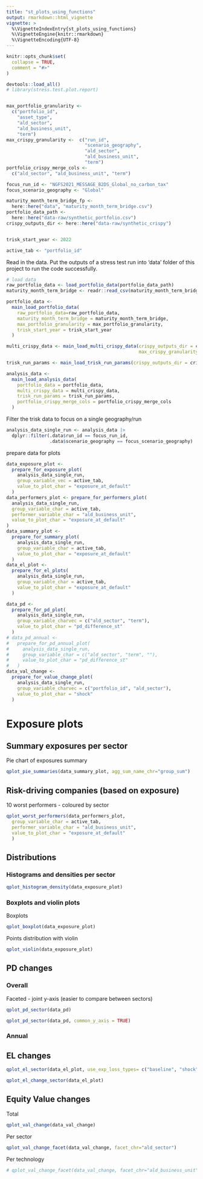 ```yaml
---
title: "st_plots_using_functions"
output: rmarkdown::html_vignette
vignette: >
  %\VignetteIndexEntry{st_plots_using_functions}
  %\VignetteEngine{knitr::rmarkdown}
  %\VignetteEncoding{UTF-8}
---
```


```r
knitr::opts_chunk$set(
  collapse = TRUE,
  comment = "#>"
)
```

```r
devtools::load_all()
# library(stress.test.plot.report)


max_portfolio_granularity <-
  c("portfolio_id",
    "asset_type",
    "ald_sector",
    "ald_business_unit",
    "term")
max_crispy_granularity <-  c("run_id",
                             "scenario_geography",
                             "ald_sector",
                             "ald_business_unit",
                             "term")
portfolio_crispy_merge_cols <-
  c("ald_sector", "ald_business_unit", "term")

focus_run_id <- "NGFS2021_MESSAGE_B2DS_Global_no_carbon_tax"
focus_scenario_geography <- "Global"

maturity_month_term_bridge_fp <-
  here::here("data", "maturity_month_term_bridge.csv")
portfolio_data_path <-
  here::here("data-raw/synthetic_portfolio.csv")
crispy_outputs_dir <- here::here("data-raw/synthetic_crispy")


trisk_start_year <- 2022

active_tab <- "portfolio_id"
```

Read in the data. Put the outputs of a stress test run into 'data' folder of this project to run the code successfully.

```r
# load data
raw_portfolio_data <- load_portfolio_data(portfolio_data_path) 
maturity_month_term_bridge <- readr::read_csv(maturity_month_term_bridge_fp)

portfolio_data <-
  main_load_portfolio_data(
    raw_portfolio_data=raw_portfolio_data,
    maturity_month_term_bridge = maturity_month_term_bridge,
    max_portfolio_granularity = max_portfolio_granularity,
    trisk_start_year = trisk_start_year
  )

multi_crispy_data <- main_load_multi_crispy_data(crispy_outputs_dir = crispy_outputs_dir,
                                                 max_crispy_granularity = max_crispy_granularity)

trisk_run_params <- main_load_trisk_run_params(crispy_outputs_dir = crispy_outputs_dir)

analysis_data <-
  main_load_analysis_data(
    portfolio_data = portfolio_data,
    multi_crispy_data = multi_crispy_data,
    trisk_run_params = trisk_run_params,
    portfolio_crispy_merge_cols = portfolio_crispy_merge_cols
  )
```


Filter the trisk data to focus on a single geography/run

```r
analysis_data_single_run <- analysis_data |>
  dplyr::filter(.data$run_id == focus_run_id,
                .data$scenario_geography == focus_scenario_geography)
```

prepare data for plots

```r
data_exposure_plot <-
  prepare_for_exposure_plot(
    analysis_data_single_run,
    group_variable_vec = active_tab,
    value_to_plot_char = "exposure_at_default" 
  )
data_performers_plot <- prepare_for_performers_plot(
  analysis_data_single_run,
  group_variable_char = active_tab,
  performer_variable_char = "ald_business_unit",
  value_to_plot_char = "exposure_at_default"
)
data_summary_plot <-
  prepare_for_summary_plot(
    analysis_data_single_run,
    group_variable_char = active_tab,
    value_to_plot_char = "exposure_at_default"
  )
data_el_plot <-
  prepare_for_el_plots(
    analysis_data_single_run,
    group_variable_char = active_tab,
    value_to_plot_char = "exposure_at_default"
  )
```


```r
data_pd <-
  prepare_for_pd_plot(
    analysis_data_single_run,
    group_variable_charvec = c("ald_sector", "term"),
    value_to_plot_char = "pd_difference_st"
  )
# data_pd_annual <-
#   prepare_for_pd_annual_plot(
#     analysis_data_single_run,
#     group_variable_char = c("ald_sector", "term", ""),
#     value_to_plot_char = "pd_difference_st"
#   )
data_val_change <-
  prepare_for_value_change_plot(
    analysis_data_single_run,
    group_variable_charvec = c("portfolio_id", "ald_sector"),
    value_to_plot_char = "shock"
  )
```


# Exposure plots

## Summary exposures per sector

Pie chart of exposures summary

```r
qplot_pie_summaries(data_summary_plot, agg_sum_name_chr="group_sum")
```

## Risk-driving companies (based on exposure)

10 worst performers - coloured by sector

```r
qplot_worst_performers(data_performers_plot, 
  group_variable_char = active_tab,
  performer_variable_char = "ald_business_unit",
  value_to_plot_char = "exposure_at_default"
  )
```

## Distributions

### Histograms and densities per sector

```r
qplot_histogram_density(data_exposure_plot) 
```


### Boxplots and violin plots

Boxplots

```r
qplot_boxplot(data_exposure_plot)
```

Points distribution with violin

```r
qplot_violin(data_exposure_plot)
```

## PD changes

### Overall

Faceted - joint y-axis (easier to compare between sectors)

```r
qplot_pd_sector(data_pd)
```

```r
qplot_pd_sector(data_pd, common_y_axis = TRUE)
```


### Annual
<!--
Faceted - joint y-axis (easier to compare between sectors)

```r
qplot_pd_sector(data_pd_annual, annual_pds = TRUE)
qplot_pd_sector(data_pd_annual, annual_pds = TRUE, common_y_axis = TRUE)
```
-->

## EL changes

```r
qplot_el_sector(data_el_plot, use_exp_loss_types= c("baseline", "shock", "st_diff"))
```
```r
qplot_el_change_sector(data_el_plot)
```

## Equity Value changes

Total

```r
qplot_val_change(data_val_change)
```

Per sector

```r
qplot_val_change_facet(data_val_change, facet_chr="ald_sector")
```

Per technology

```r
# qplot_val_change_facet(data_val_change, facet_chr="ald_business_unit")
```
